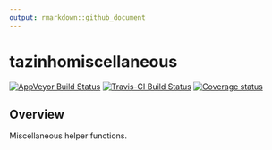 ```yaml
---
output: rmarkdown::github_document
---
```


# tazinhomiscellaneous

[![AppVeyor Build Status](https://ci.appveyor.com/api/projects/status/github/Tazinho/snakecase?branch=master&svg=true)](https://ci.appveyor.com/project/Tazinho/snakecase) [![Travis-CI Build Status](https://travis-ci.org/Tazinho/snakecase.svg?branch=master)](https://travis-ci.org/Tazinho/snakecase) [![Coverage status](https://codecov.io/gh/Tazinho/tazinhomiscellaneous/branch/master/graph/badge.svg)](https://codecov.io/github/Tazinho/tazinhomiscellaneous?branch=master)

## Overview

Miscellaneous helper functions.